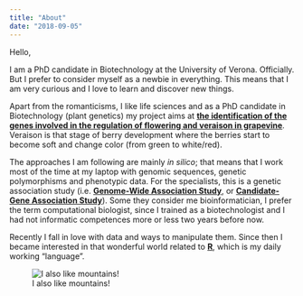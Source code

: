 ```yaml
---
title: "About"
date: "2018-09-05"
---
```


Hello,

I am a PhD candidate in Biotechnology at the University of Verona. Officially. But I prefer to consider myself as a newbie in everything. This means that I am very curious and I love to learn and discover new things.

Apart from the romanticisms, I like life sciences and as a PhD candidate in Biotechnology (plant genetics) my project aims at [**the identification of the genes involved in the regulation of flowering and veraison in grapevine**](/./about_files/Delfino_Poster_SIGA_2017.pdf). Veraison is that stage of berry development where the berries start to become soft and change color (from green to white/red).

The approaches I am following are mainly *in silico*; that means that I work most of the time at my laptop with genomic sequences, genetic polymorphisms and phenotypic data. For the specialists, this is a genetic association study (i.e. [**Genome-Wide Association Study**](https://en.wikipedia.org/wiki/Genome-wide_association_study), or [**Candidate-Gene Association Study**](https://en.wikipedia.org/wiki/Candidate_gene)). Some they consider me bioinformatician, I prefer the term computational biologist, since I trained as a biotechnologist and I had not informatic competences more or less two years before now.

Recently I fall in love with data and ways to manipulate them. Since then I became interested in that wonderful world related to [**R**](https://www.r-project.org/), which is my daily working “language”.

![I also like mountains!](/./about_files/IMG_20170116_145740204_HDR.jpg)





